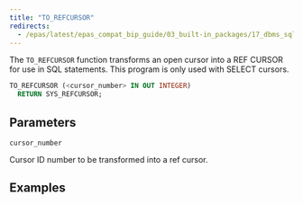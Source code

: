 ```yaml
---
title: "TO_REFCURSOR"
redirects:
  - /epas/latest/epas_compat_bip_guide/03_built-in_packages/17_dbms_sql/17_open_cursor/ #generated for docs/epas/reorg-role-use-case-mode
---
```


The `TO_REFCURSOR` function transforms an open cursor into a REF CURSOR for use in SQL statements. This program is only used with SELECT cursors.

```sql
TO_REFCURSOR (<cursor_number> IN OUT INTEGER) 
  RETURN SYS_REFCURSOR;
```

## Parameters

`cursor_number`

 Cursor ID number to be transformed into a ref cursor.

## Examples

